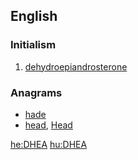 ==English==

===Initialism===
{{head|en|initialism}}

# [[dehydroepiandrosterone]]

===Anagrams===
* [[hade#English|hade]]
* [[head#English|head]], [[Head#English|Head]]

[[he:DHEA]]
[[hu:DHEA]]